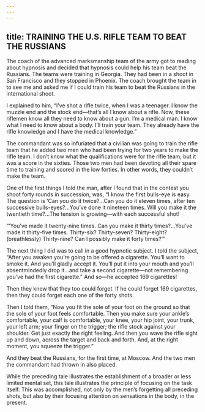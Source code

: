 ```yaml
---
---
---
```

title: TRAINING THE U.S. RIFLE TEAM TO BEAT THE RUSSIANS
---




The coach of the advanced marksmanship team of the army got to reading about hypnosis and decided that hypnosis could help his team beat the Russians. The teams were training in Georgia. They had been in a shoot in San Francisco and they stopped in Phoenix. The coach brought the team in to see me and asked me if I could train his team to beat the Russians in the international shoot.

I explained to him, “I’ve shot a rifle twice, when I was a teenager. I know the muzzle end and the stock end—that’s all I know about a rifle. Now, these riflemen know all they need to know about a gun. I’m a medical man. I know what I need to know about a body. I’ll train your team. They already have the rifle knowledge and I have the medical knowledge.”

The commandant was so infuriated that a civilian was going to train the rifle team that he added two men who had been trying for two years to make the rifle team. I don’t know what the qualifications were for the rifle team, but it was a score in the sixties. Those two men had been devoting all their spare time to training and scored in the low forties. In other words, they couldn’t make the team.

One of the first things I told the man, after I found that in the contest you shoot forty rounds in succession, was, “I know the first bulls-eye is easy. The question is ‘Can you do it twice?…Can you do it eleven times, after ten successive bulls-eyes?…You’ve done it nineteen times. Will you make it the twentieth time?…The tension is growing—with each successful shot!

“‘You’ve made it twenty-nine times. Can you make it thirty times?…You’ve made it thirty-five times. Thirty-six? Thirty-seven? Thirty-eight? (breathlessly) Thirty-nine? Can I possibly make it forty times?’”

The next thing I did was to call in a good hypnotic subject. I told the subject, “After you awaken you’re going to be offered a cigarette. You’ll want to smoke it. And you’ll gladly accept it. You’ll put it into your mouth and you’ll absentmindedly drop it…and take a second cigarette—not remembering you’ve had the first cigarette.” And so—he accepted 169 cigarettes!

Then they knew that they too could forget. If he could forget 169 cigarettes, then they could forget each one of the forty shots.

Then I told them, “Now you fit the sole of your foot on the ground so that the sole of your foot feels comfortable. Then you make sure your ankle’s comfortable, your calf is comfortable, your knee, your hip joint, your trunk, your left arm; your finger on the trigger; the rifle stock against your shoulder. Get just exactly the right feeling. And then you wave the rifle sight up and down, across the target and back and forth. And, at the right moment, you squeeze the trigger.”

And they beat the Russians, for the first time, at Moscow. And the two men the commandant had thrown in also placed.




While the preceding tale illustrates the establishment of a broader or less limited mental set, this tale illustrates the principle of focusing on the task itself. This was accomplished, not only by the men’s forgetting all preceding shots, but also by their focusing attention on sensations in the body, in the present.